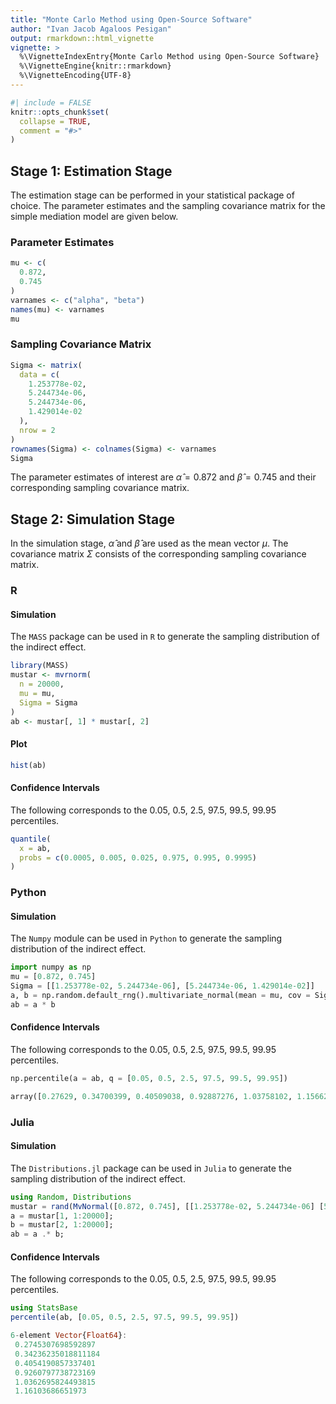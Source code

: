 ```yaml
---
title: "Monte Carlo Method using Open-Source Software"
author: "Ivan Jacob Agaloos Pesigan"
output: rmarkdown::html_vignette
vignette: >
  %\VignetteIndexEntry{Monte Carlo Method using Open-Source Software}
  %\VignetteEngine{knitr::rmarkdown}
  %\VignetteEncoding{UTF-8}
---
```


```r
#| include = FALSE
knitr::opts_chunk$set(
  collapse = TRUE,
  comment = "#>"
)
```

## Stage 1: Estimation Stage

The estimation stage can be performed in your statistical package of choice. The parameter estimates and the sampling covariance matrix for the simple mediation model are given below.

### Parameter Estimates

```r
mu <- c(
  0.872,
  0.745
)
varnames <- c("alpha", "beta")
names(mu) <- varnames
mu
```

### Sampling Covariance Matrix

```r
Sigma <- matrix(
  data = c(
    1.253778e-02,
    5.244734e-06,
    5.244734e-06,
    1.429014e-02
  ),
  nrow = 2
)
rownames(Sigma) <- colnames(Sigma) <- varnames
Sigma
```

The parameter estimates of interest are $\hat{\alpha} = 0.872$ and $\hat{\beta} = 0.745$ and their corresponding sampling covariance matrix.

## Stage 2: Simulation Stage

In the simulation stage, $\hat{\alpha}$ and $\hat{\beta}$ are used as the mean vector $\mu$. The covariance matrix $\Sigma$ consists of the corresponding sampling covariance matrix.

### R

#### Simulation

The `MASS` package can be used in `R` to generate the sampling distribution of the indirect effect.

```r
library(MASS)
mustar <- mvrnorm(
  n = 20000,
  mu = mu,
  Sigma = Sigma
)
ab <- mustar[, 1] * mustar[, 2]
```

#### Plot

```r
hist(ab)
```

#### Confidence Intervals

The following corresponds to the $0.05$, $0.5$, $2.5$, $97.5$, $99.5$, $99.95$ percentiles.

```r
quantile(
  x = ab,
  probs = c(0.0005, 0.005, 0.025, 0.975, 0.995, 0.9995)
)
```

### Python

#### Simulation

The `Numpy` module can be used in `Python` to generate the sampling distribution of the indirect effect.

```python
import numpy as np
mu = [0.872, 0.745]
Sigma = [[1.253778e-02, 5.244734e-06], [5.244734e-06, 1.429014e-02]]
a, b = np.random.default_rng().multivariate_normal(mean = mu, cov = Sigma, size = 20000, method = 'eigh').T
ab = a * b
```

#### Confidence Intervals

The following corresponds to the $0.05$, $0.5$, $2.5$, $97.5$, $99.5$, $99.95$ percentiles.

```python
np.percentile(a = ab, q = [0.05, 0.5, 2.5, 97.5, 99.5, 99.95])
```

```python
array([0.27629, 0.34700399, 0.40509038, 0.92887276, 1.03758102, 1.15662989])
```

### Julia

#### Simulation

The `Distributions.jl` package can be used in `Julia` to generate the sampling distribution of the indirect effect.

```julia
using Random, Distributions
mustar = rand(MvNormal([0.872, 0.745], [[1.253778e-02, 5.244734e-06] [5.244734e-06, 1.429014e-02]]), 20000);
a = mustar[1, 1:20000];
b = mustar[2, 1:20000];
ab = a .* b;
```

#### Confidence Intervals

The following corresponds to the $0.05$, $0.5$, $2.5$, $97.5$, $99.5$, $99.95$ percentiles.

```julia
using StatsBase
percentile(ab, [0.05, 0.5, 2.5, 97.5, 99.5, 99.95])
```

```julia
6-element Vector{Float64}:
 0.2745307698592897
 0.34236235018811184
 0.4054190857337401
 0.9260797738723169
 1.0362695824493815
 1.16103686651973
```
